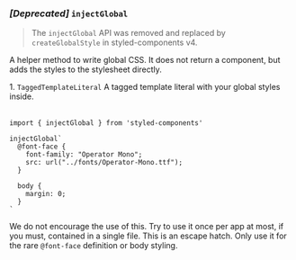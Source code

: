 
### _[Deprecated]_ `injectGlobal`

> The `injectGlobal` API was removed and replaced by `createGlobalStyle` in styled-components v4.

A helper method to write global CSS. It does not return a component, but adds the styles to
the stylesheet directly.

<Table head={['Arguments', 'Description']}>
  <Row>
    <Column>
      1. <Code>TaggedTemplateLiteral</Code>
    </Column>
    <Column>A tagged template literal with your global styles inside.</Column>
  </Row>
</Table>

```tsx
import { injectGlobal } from 'styled-components'

injectGlobal`
  @font-face {
    font-family: "Operator Mono";
    src: url("../fonts/Operator-Mono.ttf");
  }

  body {
    margin: 0;
  }
`
```

We do not encourage the use of this. Try to use it once per app at most, if you
must, contained in a single file. This is an escape hatch. Only use it for the
rare `@font-face` definition or body styling.
